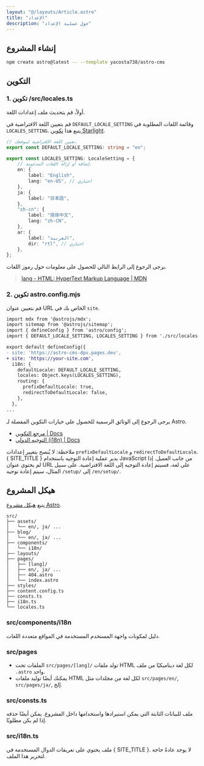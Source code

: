 ```yaml
---
layout: "@/layouts/Article.astro"
title: "الإعداد"
description: "حول عملية الإعداد"
---
```


<PageHeadline title={frontmatter.title} />

## إنشاء المشروع

```sh
npm create astro@latest -- --template yacosta738/astro-cms
```

## التكوين

### 1. تكوين /src/locales.ts

أولاً، قم بتحديث ملف إعدادات اللغة.

قم بتعيين اللغة الافتراضية في `DEFAULT_LOCALE_SETTING` وقائمة اللغات المطلوبة في `LOCALES_SETTING`. يتبع هذا [تكوين Starlight](https://starlight.astro.build/reference/configuration/#locales).

```ts
// تعيين اللغة الافتراضية لموقعك.
export const DEFAULT_LOCALE_SETTING: string = "en";

export const LOCALES_SETTING: LocaleSetting = {
    // إضافة أو إزالة اللغات المدعومة.
    en: {
        label: "English",
        lang: "en-US", // اختياري
    },
    ja: {
        label: "日本語",
    },
    "zh-cn": {
        label: "简体中文",
        lang: "zh-CN",
    },
    ar: {
        label: "العربية",
        dir: "rtl", // اختياري
    },
};
```

يرجى الرجوع إلى الرابط التالي للحصول على معلومات حول رموز اللغات.

> [lang - HTML: HyperText Markup Language | MDN](https://developer.mozilla.org/en-US/docs/Web/HTML/Global_attributes/lang)

### 2. تكوين astro.config.mjs

قم بتعيين عنوان URL الخاص بك في `site`.

```diff
import mdx from '@astrojs/mdx';
import sitemap from '@astrojs/sitemap';
import { defineConfig } from 'astro/config';
import { DEFAULT_LOCALE_SETTING, LOCALES_SETTING } from './src/locales';

export default defineConfig({
- site: 'https://astro-cms-dpv.pages.dev',
+ site: 'https://your-site.com',
  i18n: {
    defaultLocale: DEFAULT_LOCALE_SETTING,
    locales: Object.keys(LOCALES_SETTING),
    routing: {
      prefixDefaultLocale: true,
      redirectToDefaultLocale: false,
    },
  },
...
```

يرجى الرجوع إلى الوثائق الرسمية للحصول على خيارات التكوين المفصلة لـ Astro.

* [مرجع التكوين | Docs](https://docs.astro.build/en/reference/configuration-reference/)
* [التوجيه الدولي (i18n) | Docs](https://docs.astro.build/en/guides/internationalization/#configure-i18n-routing)

ملاحظة: لا يُنصح بتغيير إعدادات `prefixDefaultLocale` و `redirectToDefaultLocale`. { SITE_TITLE } يدير عملية إعادة التوجيه باستخدام JavaScript من جانب العميل. إذا لم يحتوي عنوان URL على لغة، فسيتم إعادة التوجيه إلى اللغة الافتراضية. على سبيل المثال، سيتم إعادة توجيه `/setup/` إلى `/en/setup/`.

## هيكل المشروع

يتبع [هيكل مشروع Astro](https://docs.astro.build/en/basics/project-structure/).

```text
src/
├── assets/
│   └── en/, ja/ ...
├── blog/
│   └── en/, ja/ ...
├── components/
│   └── i18n/
├── layouts/
├── pages/
│   ├── [lang]/
│   ├── en/, ja/ ...
│   ├── 404.astro
│   └── index.astro
├── styles/
├── content.config.ts
├── consts.ts
├── i18n.ts
└── locales.ts
```

### src/components/i18n

دليل لمكونات واجهة المستخدم المستخدمة في المواقع متعددة اللغات.

### src/pages

- الملفات تحت `src/pages/[lang]/` تولد ملفات HTML لكل لغة ديناميكيًا من ملف `.astro` واحد.
- يمكنك أيضًا توليد ملفات HTML لكل لغة من مجلدات مثل `src/pages/en/`, `src/pages/ja/`, إلخ.

### src/consts.ts

ملف للبيانات الثابتة التي يمكن استيرادها واستخدامها داخل المشروع. يمكن أيضًا حذفه إذا لم يكن مطلوبًا.

### src/i18n.ts

ملف يحتوي على تعريفات الدوال المستخدمة في { SITE_TITLE }. لا يوجد عادةً حاجة لتحرير هذا الملف.
